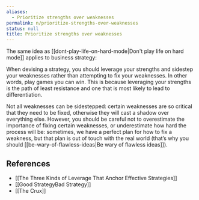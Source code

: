 ```yaml
---
aliases:
  - Prioritize strengths over weaknesses
permalink: n/prioritize-strengths-over-weaknesses
status: null
title: Prioritize strengths over weaknesses
---
```

The same idea as [[dont-play-life-on-hard-mode|Don't play life on hard mode]] applies to business strategy:

When devising a strategy, you should leverage your strengths and sidestep your weaknesses rather than attempting to fix your weaknesses. In other words, play games you can win. This is because leveraging your strengths is the path of least resistance and one that is most likely to lead to differentiation.

Not all weaknesses can be sidestepped: certain weaknesses are so critical that they need to be fixed, otherwise they will cast a shadow over everything else. However, you should be careful not to overestimate the importance of fixing certain weaknesses, or underestimate how hard the process will be: sometimes, we have a perfect plan for how to fix a weakness, but that plan is out of touch with the real world (that’s why you should [[be-wary-of-flawless-ideas|Be wary of flawless ideas]]).

## References

- [[The Three Kinds of Leverage That Anchor Effective Strategies]]
- [[Good StrategyBad Strategy]]
- [[The Crux]]
